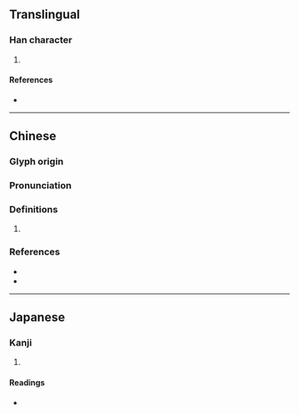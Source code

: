 {{character info/new}}
==Translingual==

===Han character===
{{Han char|rn=75|rad=木|as=08|sn=12|four=47920|canj=DBGR|ids=⿰木周}}

# {{defn|Han|sort=木08}}

====References====
* {{Han ref|kx=0535.230|dkj=15011|dj=0923.130|hdz=21236.010|uh=6906|ud=26886|bh=D9D4|bd=55764}}

----

==Chinese==
{{zh-forms}}

===Glyph origin===
{{Han etym}}

===Pronunciation===
{{zh-pron
|m=zhòu,chóu,diāo
|c=zau3,cau4,diu1
|mn=tiâu
|mc=y
|oc=y
|cat=
}}

===Definitions===
{{zh-hanzi}}

# {{rfdef|zh}}

===References===
* {{R:twedu|C05203}}
* {{R:yue:Hanzi}}

----

==Japanese==

===Kanji===
{{ja-kanji|grade=|rs=木08}}

# {{defn|lang=ja|sort=木08}}

====Readings====
* {{ja-readings|on=[[ちゅう]] (chū), [[じゅ]] (ju), [[しゅう]] (shū), [[しゅ]] (shu)|kun=}}
